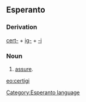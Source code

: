 ==Esperanto==
===Derivation===
[[certa|cert-]] + [[ig-]] + [[-i]]
===Noun===
# [[assure]].

[[eo:certigi]]
[[Category:Esperanto language]]
{{Universala Vortaro}}
